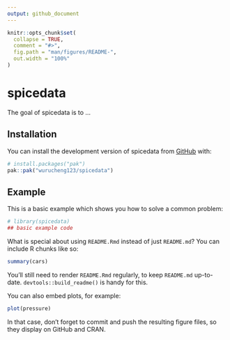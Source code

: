 ```yaml
---
output: github_document
---
```


<!-- README.md is generated from README.Rmd. Please edit that file -->

```r
knitr::opts_chunk$set(
  collapse = TRUE,
  comment = "#>",
  fig.path = "man/figures/README-",
  out.width = "100%"
)
```

# spicedata

<!-- badges: start -->
<!-- badges: end -->

The goal of spicedata is to ...

## Installation

You can install the development version of spicedata from [GitHub](https://github.com/) with:

``` r
# install.packages("pak")
pak::pak("wurucheng123/spicedata")
```

## Example

This is a basic example which shows you how to solve a common problem:

```r
# library(spicedata)
## basic example code
```

What is special about using `README.Rmd` instead of just `README.md`? You can include R chunks like so:

```r
summary(cars)
```

You'll still need to render `README.Rmd` regularly, to keep `README.md` up-to-date. `devtools::build_readme()` is handy for this.

You can also embed plots, for example:

```r
plot(pressure)
```

In that case, don't forget to commit and push the resulting figure files, so they display on GitHub and CRAN.
